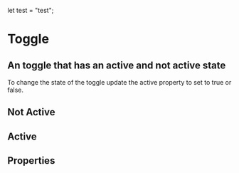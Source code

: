 
let test = "test";

<Meta title="FusedComponents / Toggle" component={Toggle} />

# Toggle

## An toggle that has an active and not active state
 
To change the state of the toggle update the active property to set to true or false.
## Not Active
<Preview>
    <Story name="Default Toggle" parameters={{ decorators: [withKnobs] }}>
    <Toggle
      {...actions({onClick:"toggle action click", onMouseOver: "toogle action mouseover"})}
        active={boolean("Active", false)}
    />
    </Story>
</Preview>

## Active
<Preview>
    <Story name="Active Toggle" parameters={{ decorators: [withKnobs] }}>
    <Toggle 
    active={boolean("Active", true, "Active")}
    />
    </Story>
</Preview>


## Properties

<Props of={Toggle} />
